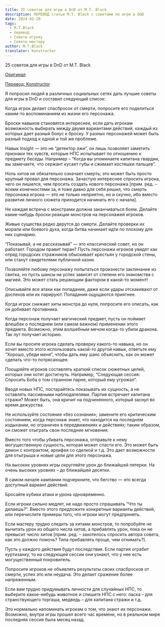 ```yaml
---
title: 25 советов для игры в DnD от M.T. Black
description: ПЕРЕВОД статьи M.T. Black c советами по игре в D&D
date: 2024-02-20
tags:
  - M.T.Black
  - перевод
  - Советы игроку
  - Советы мастеру
author: M.T.Black
translator: Konstructor
---
```


25 советов для игры в DnD от M.T. Black

[Оригинал](https://www.mtblackgames.com/blog/25-excellent-dnd-tips) 

[Перевод: Konstructor](https://rpg-news.ru/2024/02/11/25-sovetov-dlya-igry-v-dnd-ot-m-t-black/)

Я попросил людей в различных социальных сетях дать лучшие советы для игры в DnD и составил следующий список:

Когда игрок делает спасбросок от смерти, попросите его поделиться каким-то воспоминанием из жизни его персонажа.

Броски навыков становятся интереснее, если дать игрокам возможность выбирать между двумя вариантами действий, каждый из которых дает разный бонус к броску. У разных персонажей может быть разный подход к одной и той же проблеме.

Навык Insight — это не “детектор лжи”, он лишь позволяет заметить признаки тех чувств, которые НПС испытывает по отношению к предмету беседы. Например – “Когда вы упоминаете капитана гвардии, вы замечаете, что сержант кусает губы и сжимает костяшки пальцев”.

Ноль хитов не обязательно означает смерть; это может быть просто крупный провал для персонажа. Зачастую интереснее спросить игрока, чего он лишился, чем просить создать нового персонажа [прим. ред. – всеми конечностями за, я тоже давно для себя решил, что смерть персонажа игрока — это не только неприятно, но и скучно, ибо вместо развития личного сюжета приходится начинать его с начала].

Не каждая встреча с монстрами должна заканчиваться боем. Делайте какие-нибудь броски реакции монстров на персонажей игроков.

Живые существа редко дерутся до смерти. Делайте проверки их морали или боевого духа, когда битва начинает идти по плохому для них сценарию.

“Показывай, а не рассказывай” — это классический совет, но он работает. Городом правит тиран? Пусть персонажи игроков увидят как отряд городских стражников обыскивает крестьян у городской стены, или станут свидетелями публичной казни.

Позволяйте любому персонажу попытаться произнести заклинание из свитка, но пусть шансы на успех зависят от степени его знакомства с магией. Это может стать решающим фактором в какой-то момент!

Описывайте все атаки как попадания, даже если удары отскакивают от доспехов или их парируют. Попадания ощущаются приятнее.

Когда игрок снижает хиты монстра до нуля, попросите его описать, как он добивает противника.

Когда персонаж получает магический предмет, пусть он поймает флешбек о последнем (или самом важном) применении этого предмета. Возможно, этим волшебным мечом когда-то убили дракона. Так лут получает историю.

Если вы просите игрока сделать проверку какого-то навыка, но он хочет вместо этого использовать какой-то другой навык, ответьте ему “Хорошо, убеди меня”, чтобы дать ему шанс объяснить, как он может сделать что-то потрясающее.

Поощряйте игроков составлять краткий список сюжетных целей, которых они хотят достигнуть. Например, “Следующая сессия: Спросить Боба о том странном парне, который ему угрожал”.

Вводя новых НПС, постарайтесь показывать их сущность, а не оставлять пассивными наблюдателями. Партия встречает капитана стражи? Может быть, она кричит на подчиненного, который заснул во время дежурства.

Не используйте состояние «без сознания»; замените его критическим состоянием, когда персонаж знает, что находится на последнем издыхании, но ограничен в передвижениях и действиях; таким образом, он сможет отыграть свои последние мгновения.

Вместо того чтобы убивать персонажа, отправьте к нему могущественную сущность, которая может спасти его. Это может быть демон с контрактом, архифея со сделкой и т.д. Это дает возможности для отыгрыша и новые цели для этого персонажа.

На высоких уровнях игры округляйте урон до ближайшей пятерки. На очень высоких уровнях – до ближайшей десятки.

В самом начале кампании подчеркните, что бегство — это всегда доступный вариант действий.

Бросайте кубики атаки и урона одновременно.

Если игроки сильно медлят, не надо просто спрашивать “Что ты делаешь?”. Вместо этого предложите конкретные варианты действий, или перечислите примеры того, что игроки могут предпринять.

Если мастеру трудно следить за хитами монстров, то попробуйте не вычитать урон из общего числа хитов, а прибавлять урон, пока он не превысит число хитов [прим. ред. – захотелось спросить автора совета, как это должно помочь? Типа прибавлять проще, чем отнимать?].

Пусть у каждого действия будут последствия. Если партия ограбит куртизанку, то на следующей сессии они узнают, что у нее есть могущественный покровитель.

Попросите игроков не объявлять результаты своих спасбросков от смерти, успех это или неудача. Это делает сражение более напряженным.

Если вам трудно придумывать личности для случайных НПС, то выберите какое-нибудь животное и спишите НПС с него: ласка – для странствующего торгаша, медведь – для капитана стражи и т.д.

Это нормально напоминать игрокам о том, что знают их персонажи. Возможно, внутри игры прошел всего час времени, но в реальном мире последняя сессия была месяц назад.
